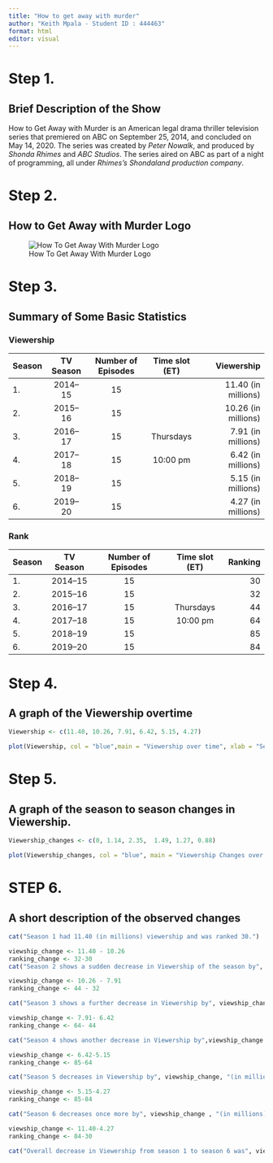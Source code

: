 ---
title: "How to get away with murder"
author: "Keith Mpala - Student ID : 444463"
format: html
editor: visual
---

# Step 1.
## Brief Description of the Show

How to Get Away with Murder is an American legal drama thriller television series that premiered on ABC on September 25, 2014, and concluded on May 14, 2020. The series was created by *Peter Nowalk*, and produced by *Shonda Rhimes* and *ABC Studios*. The series aired on ABC as part of a night of programming, all under *Rhimes's Shondaland production company*.


# Step 2. 
## How to Get Away with Murder Logo

![How To Get Away With Murder Logo](C:\Users\hp\Downloads\HTG.jpeg)

# Step 3. 
## Summary of Some Basic Statistics
### Viewership


| Season | TV Season  |Number of Episodes |Time slot (ET) | Viewership          |
|:-------|:----------:|:-----------------:|:-------------:|--------------------:|
| 1.     | 2014–15    | 15                |               | 11.40 (in millions) |
| 2.     | 2015–16    | 15                |               | 10.26 (in millions) |
| 3.     | 2016–17    | 15                |   Thursdays   | 7.91 (in millions)  |
| 4.     | 2017–18    | 15                |    10:00 pm   | 6.42 (in millions)  |
| 5.     | 2018–19    | 15                |               | 5.15 (in millions)  |
| 6.     | 2019–20    | 15                |               | 4.27 (in millions)  |


### Rank

| Season  | TV Season  |Number of Episodes |Time slot (ET)| Ranking  |
|:--------|:----------:|:-----------------:|:------------:|---------:|
| 1.      | 2014–15    | 15                |              | 30       |
| 2.      | 2015–16    | 15                |              | 32       |
| 3.      | 2016–17    | 15                |   Thursdays  | 44       |
| 4.      | 2017–18    | 15                |    10:00 pm  | 64       |
| 5.      | 2018–19    | 15                |              | 85       |
| 6.      | 2019–20    | 15                |              | 84       |


# Step 4.
## A graph of the Viewership overtime
```{r}

Viewership <- c(11.40, 10.26, 7.91, 6.42, 5.15, 4.27)

plot(Viewership, col = "blue",main = "Viewership over time", xlab = "Seasons", ylab = "Viewership (in millions)")
```

# Step 5.
## A graph of the season to season changes in Viewership.
```{r}

Viewership_changes <- c(0, 1.14, 2.35,  1.49, 1.27, 0.88)

plot(Viewership_changes, col = "blue", main = "Viewership Changes over time", xlab = "Seasons", ylab = "Viewership changes (in millions)")
```


# STEP 6.
## A short description of the observed changes

```{r}
cat("Season 1 had 11.40 (in millions) viewership and was ranked 30.") 
```

```{r}
viewship_change <- 11.40 - 10.26
ranking_change <- 32-30
cat("Season 2 shows a sudden decrease in Viewership of the season by", viewship_change,  "(in millions), and surprisingly an increase in Ranking by", ranking_change)
```

```{r}
viewship_change <- 10.26 - 7.91
ranking_change <- 44 - 32

cat("Season 3 shows a further decrease in Viewership by", viewship_change , "(in millions), however an increase in Ranking by", ranking_change)
```

```{r}
viewship_change <- 7.91- 6.42
ranking_change <- 64- 44

cat("Season 4 shows another decrease in Viewership by",viewship_change , "(in millions), however an increase in Ranking by", ranking_change)
```

```{r}
viewship_change <- 6.42-5.15
ranking_change <- 85-64

cat("Season 5 decreases in Viewership by", viewship_change, "(in millions), and continue to increase in Ranking by", ranking_change)
```

```{r}
viewship_change <- 5.15-4.27
ranking_change <- 85-84

cat("Season 6 decreases once more by", viewship_change , "(in millions), and however decreases by", ranking_change)
```

```{r}
viewship_change <- 11.40-4.27
ranking_change <- 84-30

cat("Overall decrease in Viewership from season 1 to season 6 was", viewship_change ,"(in millions), whereas overall increase for Ranking was", ranking_change)
```

```{r}
```